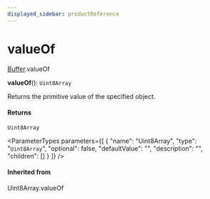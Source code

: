 ```yaml
---
displayed_sidebar: productReference
---
```



# valueOf

[Buffer](../../interfaces/Buffer.mdx).valueOf

**valueOf**(): `Uint8Array`

Returns the primitive value of the specified object.

#### Returns

`Uint8Array`

<ParameterTypes parameters={[
  {
    "name": "Uint8Array",
    "type": "`Uint8Array`",
    "optional": false,
    "defaultValue": "",
    "description": "",
    "children": []
  }
]} />

#### Inherited from

Uint8Array.valueOf
